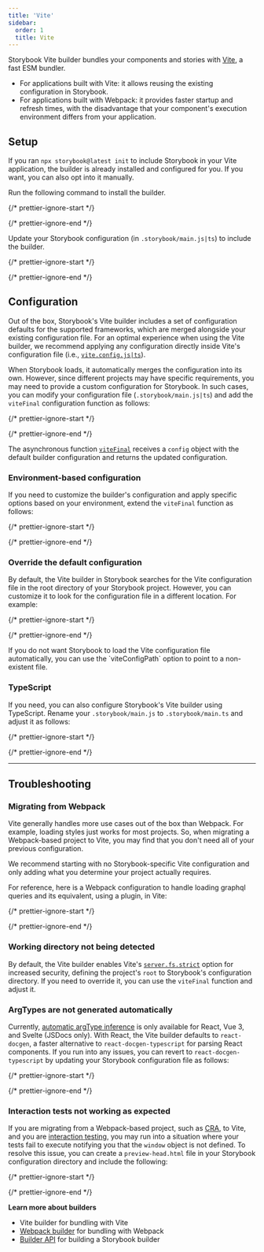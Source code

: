 ```yaml
---
title: 'Vite'
sidebar:
  order: 1
  title: Vite
---
```


Storybook Vite builder bundles your components and stories with [Vite](https://vitejs.dev/), a fast ESM bundler.

* For applications built with Vite: it allows reusing the existing configuration in Storybook.
* For applications built with Webpack: it provides faster startup and refresh times, with the disadvantage that your component's execution environment differs from your application.

## Setup

If you ran `npx storybook@latest init` to include Storybook in your Vite application, the builder is already installed and configured for you. If you want, you can also opt into it manually.

Run the following command to install the builder.

{/* prettier-ignore-start */}

<CodeSnippets path="storybook-vite-builder-install.md" />

{/* prettier-ignore-end */}

Update your Storybook configuration (in `.storybook/main.js|ts`) to include the builder.

{/* prettier-ignore-start */}

<CodeSnippets path="storybook-vite-builder-register.md" />

{/* prettier-ignore-end */}

## Configuration

Out of the box, Storybook's Vite builder includes a set of configuration defaults for the supported frameworks, which are merged alongside your existing configuration file. For an optimal experience when using the Vite builder, we recommend applying any configuration directly inside Vite's configuration file (i.e., [`vite.config.js|ts`](https://vitejs.dev/config/)).

When Storybook loads, it automatically merges the configuration into its own. However, since different projects may have specific requirements, you may need to provide a custom configuration for Storybook. In such cases, you can modify your configuration file (`.storybook/main.js|ts`) and add the `viteFinal` configuration function as follows:

{/* prettier-ignore-start */}

<CodeSnippets path="storybook-vite-builder-aliasing.md" />

{/* prettier-ignore-end */}

The asynchronous function [`viteFinal`](../api/main-config/main-config-vite-final.mdx) receives a `config` object with the default builder configuration and returns the updated configuration.

### Environment-based configuration

If you need to customize the builder's configuration and apply specific options based on your environment, extend the `viteFinal` function as follows:

{/* prettier-ignore-start */}

<CodeSnippets path="main-config-vite-final-env.md" />

{/* prettier-ignore-end */}

### Override the default configuration

By default, the Vite builder in Storybook searches for the Vite configuration file in the root directory of your Storybook project. However, you can customize it to look for the configuration file in a different location. For example:

{/* prettier-ignore-start */}

<CodeSnippets path="main-config-builder-custom-config.md" />

{/* prettier-ignore-end */}

<Callout variant="info" icon="💡">
  If you do not want Storybook to load the Vite configuration file automatically, you can use the `viteConfigPath` option to point to a non-existent file.
</Callout>

### TypeScript

If you need, you can also configure Storybook's Vite builder using TypeScript. Rename your `.storybook/main.js` to `.storybook/main.ts` and adjust it as follows:

{/* prettier-ignore-start */}

<CodeSnippets path="storybook-vite-builder-ts-configure.md" />

{/* prettier-ignore-end */}

***

## Troubleshooting

### Migrating from Webpack

Vite generally handles more use cases out of the box than Webpack. For example, loading styles just works for most projects. So, when migrating a Webpack-based project to Vite, you may find that you don't need all of your previous configuration.

We recommend starting with no Storybook-specific Vite configuration and only adding what you determine your project actually requires.

For reference, here is a Webpack configuration to handle loading graphql queries and its equivalent, using a plugin, in Vite:

{/* prettier-ignore-start */}

<CodeSnippets path="webpack-final-to-vite-final.md" />

{/* prettier-ignore-end */}

### Working directory not being detected

By default, the Vite builder enables Vite's [`server.fs.strict`](https://vitejs.dev/config/#server-fs-strict) option for increased security, defining the project's `root` to Storybook's configuration directory.
If you need to override it, you can use the `viteFinal` function and adjust it.

### ArgTypes are not generated automatically

Currently, [automatic argType inference](../api/arg-types.mdx#automatic-argtype-inference) is only available for React, Vue 3, and Svelte (JSDocs only). With React, the Vite builder defaults to `react-docgen`, a faster alternative to `react-docgen-typescript` for parsing React components. If you run into any issues, you can revert to `react-docgen-typescript` by updating your Storybook configuration file as follows:

{/* prettier-ignore-start */}

<CodeSnippets path="storybook-vite-builder-react-docgen.md" />

{/* prettier-ignore-end */}

### Interaction tests not working as expected

If you are migrating from a Webpack-based project, such as [CRA](https://create-react-app.dev/), to Vite, and you are [interaction testing](../writing-tests/interaction-testing.mdx), you may run into a situation where your tests fail to execute notifying you that the `window` object is not defined. To resolve this issue, you can create a `preview-head.html` file in your Storybook configuration directory and include the following:

{/* prettier-ignore-start */}

<CodeSnippets path="storybook-vite-builder-jest-mock.md" />

{/* prettier-ignore-end */}

**Learn more about builders**

* Vite builder for bundling with Vite
* [Webpack builder](./webpack.mdx) for bundling with Webpack
* [Builder API](./builder-api.mdx) for building a Storybook builder
